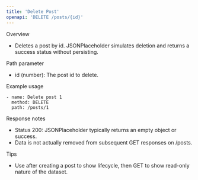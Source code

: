 ```yaml
---
title: 'Delete Post'
openapi: 'DELETE /posts/{id}'
---
```


Overview

- Deletes a post by id. JSONPlaceholder simulates deletion and returns a success status without persisting.

Path parameter
- id (number): The post id to delete.

Example usage

```api
- name: Delete post 1
  method: DELETE
  path: /posts/1
```

Response notes
- Status 200: JSONPlaceholder typically returns an empty object or success.
- Data is not actually removed from subsequent GET responses on /posts.

Tips
- Use after creating a post to show lifecycle, then GET to show read-only nature of the dataset.
